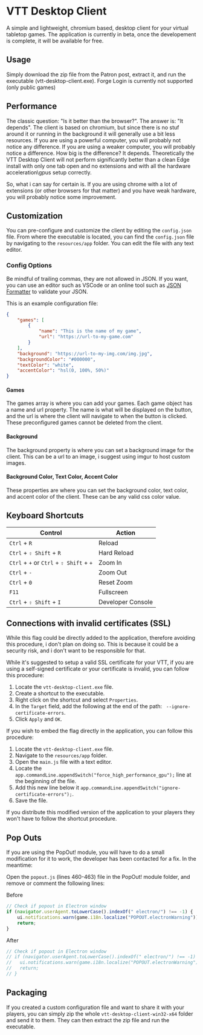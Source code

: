 
# VTT Desktop Client

<ModuleInfo/>

A simple and lightweight, chromium based, desktop client for your virtual tabletop games. The application is currently in beta, once the developement is complete, it will be available for free.

## Usage

Simply download the zip file from the Patron post, extract it, and run the executable (vtt-desktop-client.exe). Forge Login is currently not supported (only public games)

## Performance

The classic question: "Is it better than the browser?". The answer is: "It depends". The client is based on chromium, but since there is no stuf around it or running in the background it will generally use a bit less resources. If you are using a powerful computer, you will probably not notice any difference. If you are using a weaker computer, you will probably notice a difference. How big is the difference? It depends.
Theoretically the VTT Desktop Client will not perform significantly better than a clean Edge install with only one tab open and no extensions and with all the hardware acceleration\gpus setup correctly.

So, what i can say for certain is. If you are using chrome with a lot of extensions (or other browsers for that matter) and you have weak hardware, you will probably notice some improvement.

## Customization

You can pre-configure and customize the client by editing the `config.json` file. From where the executable is located, you can find the `config.json` file by navigating to the `resources/app` folder. You can edit the file with any text editor.

### Config Options

<Callout type="info" emoji="ℹ️">
Be mindful of trailing commas, they are not allowed in JSON. If you want, you can use an editor such as VSCode or an online tool such as <a href="https://jsonformatter.org/" target="_blank">JSON Formatter</a> to validate your JSON.
</Callout>

This is an example configuration file:

```json
{
    "games": [
        {
            "name": "This is the name of my game",
            "url": "https://url-to-my-game.com"
        }
    ],
    "background": "https://url-to-my-img.com/img.jpg",
    "backgroundColor": "#000000",
    "textColor": "white",
    "accentColor": "hsl(0, 100%, 50%)"
}
```

#### Games

The games array is where you can add your games. Each game object has a name and url property. The name is what will be displayed on the button, and the url is where the client will navigate to when the button is clicked. These preconfigured games cannot be deleted from the client.

#### Background

The background property is where you can set a background image for the client. This can be a url to an image, i suggest using imgur to host custom images.

#### Background Color, Text Color, Accent Color

These properties are where you can set the background color, text color, and accent color of the client. These can be any valid css color value.

## Keyboard Shortcuts

| Control                                  | Action            |
| ---------------------------------------- | ----------------- |
| `Ctrl` + `R`                             | Reload            |
| `Ctrl` + `⇧ Shift` + `R`                 | Hard Reload       |
| `Ctrl` + `+` or `Ctrl` + `⇧ Shift` + `+` | Zoom In           |
| `Ctrl` + `-`                             | Zoom Out          |
| `Ctrl` + `0`                             | Reset Zoom        |
| `F11`                                    | Fullscreen        |
| `Ctrl` + `⇧ Shift` + `I`                 | Developer Console |

## Connections with invalid certificates (SSL)

<Callout type="info" emoji="ℹ️">
While this flag could be directly added to the application, therefore avoiding this procedure, i don't plan on doing so. This is because it could be a security risk, and i don't want to be responsible for that.
</Callout>

While it's suggested to setup a valid SSL certificate for your VTT, if you are using a self-signed certificate or your certificate is invalid, you can follow this procedure:

1. Locate the `vtt-desktop-client.exe` file.
2. Create a shortcut to the executable.
3. Right click on the shortcut and select `Properties`.
4. In the `Target` field, add the following at the end of the path: ` --ignore-certificate-errors`.
5. Click `Apply` and `OK`.

If you wish to embed the flag directly in the application, you can follow this procedure:

1. Locate the `vtt-desktop-client.exe` file.
2. Navigate to the `resources/app` folder.
3. Open the `main.js` file with a text editor.
4. Locate the `app.commandLine.appendSwitch("force_high_performance_gpu");` line at the beginning of the file.
5. Add this new line below it `app.commandLine.appendSwitch("ignore-certificate-errors");`.
6. Save the file.

If you distribute this modified version of the application to your players they won't have to follow the shortcut procedure.

## Pop Outs

If you are using the PopOut! module, you will have to do a small modification for it to work, the developer has been contacted for a fix. In the meantime:

Open the `popout.js` (lines 460-463) file in the PopOut! module folder, and remove or comment the following lines:

Before

```js
// Check if popout in Electron window
if (navigator.userAgent.toLowerCase().indexOf(" electron/") !== -1) {
    ui.notifications.warn(game.i18n.localize("POPOUT.electronWarning")); // eslint-disable-line no-undef
    return;
}
```

After

```js
// Check if popout in Electron window
// if (navigator.userAgent.toLowerCase().indexOf(" electron/") !== -1) {
//   ui.notifications.warn(game.i18n.localize("POPOUT.electronWarning")); // eslint-disable-line no-undef
//   return;
// }
```

## Packaging

If you created a custom configuration file and want to share it with your players, you can simply zip the whole `vtt-desktop-client-win32-x64` folder and send it to them. They can then extract the zip file and run the executable.
